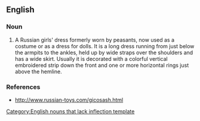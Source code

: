 ==English==

===Noun===
{{infl|en|noun}}[[Category:English nouns that lack inflection template]]

# A Russian girls' dress formerly worn by peasants, now used as a costume or as a dress for dolls. It is a long dress running from just below the armpits to the ankles, held up by wide straps over the shoulders and has a wide skirt. Usually it is decorated with a colorful vertical embroidered strip down the front and one or more horizontal rings just above the hemline.

===References===
*http://www.russian-toys.com/gicosash.html